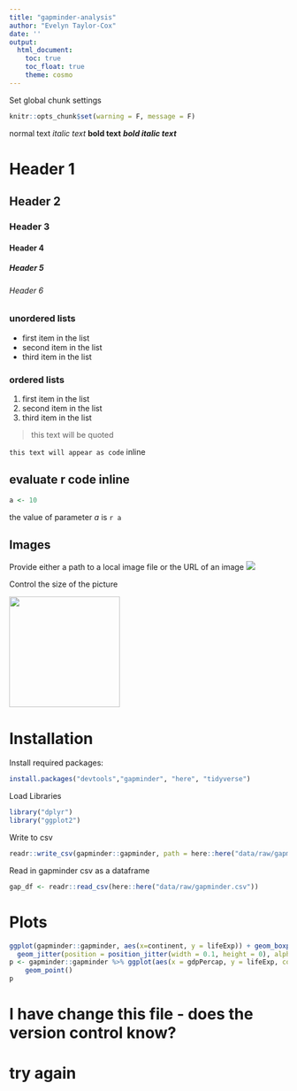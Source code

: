 ---
title: "gapminder-analysis"
author: "Evelyn Taylor-Cox"
date: ''
output:
  html_document: 
    toc: true
    toc_float: true
    theme: cosmo
---

Set global chunk settings
```{r global}
knitr::opts_chunk$set(warning = F, message = F)
```



normal text
*italic text*
**bold text**
***bold italic text***

# Header 1
## Header 2
### Header 3
#### Header 4
##### Header 5
###### Header 6

### unordered lists
- first item in the list
- second item in the list
- third item in the list

### ordered lists
1. first item in the list
1. second item in the list
1. third item in the list

> this text will be quoted

`this text will appear as code` inline


## evaluate r code inline
```{r variable, echo= FALSE}
a <- 10
```


the value of parameter *a* is `r a`

## Images
Provide either a path to a local image file or the URL of an image
![](../assets/butterfly.jpg)

Control the size of the picture

<img src="../assets/butterfly.jpg" width="200px" />


# Installation

Install required packages:
```{r installation, eval=FALSE}
install.packages("devtools","gapminder", "here", "tidyverse")
```

Load Libraries
```{r}
library("dplyr")
library("ggplot2")
```


Write to csv
```{r csv}
readr::write_csv(gapminder::gapminder, path = here::here("data/raw/gapminder.csv"))
```

Read in gapminder csv as a dataframe
```{r df}
gap_df <- readr::read_csv(here::here("data/raw/gapminder.csv"))
```


# Plots
```{r plots}
ggplot(gapminder::gapminder, aes(x=continent, y = lifeExp)) + geom_boxplot(outlier.colour = "hotpink") +
  geom_jitter(position = position_jitter(width = 0.1, height = 0), alpha = 1/4)
p <- gapminder::gapminder %>% ggplot(aes(x = gdpPercap, y = lifeExp, color = continent)) + 
    geom_point()
p

```


# I have change this file - does the version control know?
# try again


